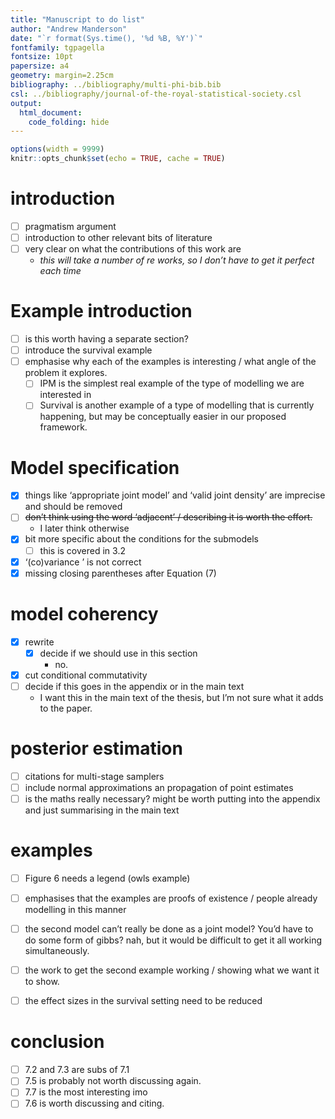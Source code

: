 ```yaml
---
title: "Manuscript to do list"
author: "Andrew Manderson"
date: "`r format(Sys.time(), '%d %B, %Y')`"
fontfamily: tgpagella
fontsize: 10pt
papersize: a4
geometry: margin=2.25cm
bibliography: ../bibliography/multi-phi-bib.bib
csl: ../bibliography/journal-of-the-royal-statistical-society.csl
output: 
  html_document:
    code_folding: hide
---
```


```r
options(width = 9999)
knitr::opts_chunk$set(echo = TRUE, cache = TRUE)
```

# introduction

- [ ] pragmatism argument
- [ ] introduction to other relevant bits of literature
- [ ] very clear on what the contributions of this work are
    - _this will take a number of re works, so I don't have to get it perfect each time_


# Example introduction

- [ ] is this worth having a separate section?
- [ ] introduce the survival example 
- [ ] emphasise why each of the examples is interesting / what angle of the problem it explores.
    - [ ] IPM is the simplest real example of the type of modelling we are interested in
    - [ ] Survival is another example of a type of modelling that is currently happening, but may be conceptually easier in our proposed framework.

# Model specification

- [x] things like 'appropriate joint model' and 'valid joint density' are imprecise and should be removed
- [ ] ~~don't think using the word 'adjacent' / describing it is worth the effort.~~
    - I later think otherwise
- [x] bit more specific about the conditions for the submodels
    - [ ] this is covered in 3.2
- [x] '(co)variance \sigma' is not correct
- [x] missing closing parentheses after Equation (7)

# model coherency

- [x] rewrite
    - [x] decide if we should use \cap in this section
        - no.
- [x] cut conditional commutativity
- [ ] decide if this goes in the appendix or in the main text
    - I want this in the main text of the thesis, but I'm not sure what it adds to the paper.

# posterior estimation 

- [ ] citations for multi-stage samplers 
- [ ] include normal approximations an propagation of point estimates 
- [ ] is the maths really necessary? might be worth putting into the appendix and just summarising in the main text

# examples

- [ ] Figure 6 needs a legend (owls example)

- [ ] emphasises that the examples are proofs of existence / people already modelling in this manner 
- [ ] the second model can't really be done as a joint model? You'd have to do some form of gibbs? nah, but it would be difficult to get it all working simultaneously.
- [ ] the work to get the second example working / showing what we want it to show.
- [ ] the effect sizes in the survival setting need to be reduced 

# conclusion

- [ ] 7.2 and 7.3 are subs of 7.1
- [ ] 7.5 is probably not worth discussing again.
- [ ] 7.7 is the most interesting imo
- [ ] 7.6 is worth discussing and citing.
